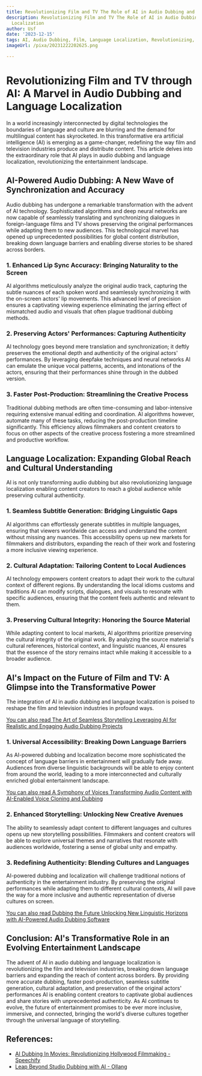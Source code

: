 ```yaml
---
title: Revolutionizing Film and TV The Role of AI in Audio Dubbing and Language Localization
description: Revolutionizing Film and TV The Role of AI in Audio Dubbing and Language
  Localization
author: Usf
date: '2023-12-15'
tags: AI, Audio Dubbing, Film, Language Localization, Revolutionizing, TV
imageUrl: /pixa/20231222202625.png

---
```

# Revolutionizing Film and TV through  AI: A  Marvel in Audio Dubbing and Language Localization

In a world increasingly interconnected by  digital technologies the boundaries of  language and culture are blurring and the demand for multilingual content has skyrocketed. In this transformative era artificial intelligence (AI) is emerging as a game-changer, redefining the way film and television  industries produce and distribute content. This article delves into  the extraordinary role that AI plays in audio dubbing and language localization, revolutionizing the entertainment landscape.

## AI-Powered Audio Dubbing: A New Wave of  Synchronization and Accuracy

Audio  dubbing has undergone a remarkable transformation with the advent of AI technology. Sophisticated algorithms and deep neural networks  are now capable of seamlessly translating and synchronizing dialogues in foreign-language films and TV shows preserving the original performances while adapting them to new audiences.  This technological marvel has opened up unprecedented possibilities for global content  distribution, breaking down language barriers and enabling diverse stories to be shared across borders.

### 1. Enhanced Lip Sync Accuracy: Bringing Naturality to the Screen

AI algorithms meticulously analyze the  original audio track, capturing the subtle nuances  of each  spoken word and  seamlessly synchronizing it with the on-screen actors' lip movements. This advanced level of precision ensures a  captivating viewing experience eliminating the jarring effect of mismatched audio and visuals that often plague traditional dubbing methods.

### 2.  Preserving Actors' Performances: Capturing Authenticity

AI technology goes beyond mere translation and synchronization; it deftly preserves the emotional  depth and authenticity of the original actors' performances. By  leveraging deepfake techniques and neural  networks AI can  emulate the unique vocal patterns, accents, and intonations of the actors, ensuring  that their performances shine through in the  dubbed version.

### 3. Faster Post-Production: Streamlining the Creative Process

Traditional dubbing methods are often  time-consuming and labor-intensive requiring extensive manual editing and coordination.  AI algorithms however, automate many of these tasks, reducing  the post-production timeline significantly. This efficiency allows filmmakers and content creators to focus on other aspects of  the creative process fostering a more streamlined  and productive workflow.

##  Language Localization: Expanding Global Reach and  Cultural  Understanding

AI  is not only transforming audio dubbing but  also revolutionizing language localization enabling content creators  to reach a global audience while preserving  cultural authenticity. 

### 1.  Seamless Subtitle Generation: Bridging Linguistic Gaps

AI algorithms can  effortlessly generate  subtitles in multiple languages, ensuring that viewers worldwide can  access  and understand the content without missing any nuances. This accessibility opens up new markets for filmmakers and distributors, expanding the reach of their work and fostering  a more inclusive viewing experience.

### 2.  Cultural Adaptation: Tailoring Content to Local Audiences

AI technology empowers content creators to adapt their  work to the cultural context of different regions. By understanding the local idioms customs and traditions AI  can modify scripts,  dialogues, and visuals to resonate with specific audiences, ensuring that the content feels authentic and relevant to them.

### 3. Preserving Cultural Integrity: Honoring the Source Material

While adapting content to local markets,  AI algorithms prioritize  preserving the cultural integrity of the original work. By analyzing the source material's cultural references, historical context, and linguistic nuances, AI ensures that the essence of the  story remains intact while making it accessible to a broader audience.

## AI's Impact on the Future of Film and TV: A Glimpse into the Transformative Power

The integration of AI in  audio dubbing  and language localization is poised to reshape the film and television industries in profound ways.

[You can also read The Art of Seamless  Storytelling Leveraging AI for Realistic and Engaging  Audio Dubbing Projects](The%20Art%20of%20Seamless%20Storytelling%20Leveraging%20AI%20for%20Realistic%20and%20Engaging%20Audio%20Dubbing%20Projects)


### 1. Universal  Accessibility: Breaking Down Language Barriers

As AI-powered dubbing and localization become more sophisticated the concept of language barriers  in entertainment will gradually fade away. Audiences from diverse linguistic backgrounds will be able to  enjoy content from around the  world, leading to  a  more interconnected and culturally enriched global entertainment landscape.

[You can  also read A Symphony of Voices Transforming Audio Content with AI-Enabled Voice  Cloning and Dubbing](A%20Symphony%20of%20Voices%20Transforming%20Audio%20Content%20with%20AI-Enabled%20Voice%20Cloning%20and%20Dubbing)


### 2. Enhanced Storytelling: Unlocking New Creative  Avenues

The ability to seamlessly adapt  content to different languages and cultures opens  up new storytelling possibilities. Filmmakers and  content creators  will be able to explore universal themes and narratives that  resonate with audiences worldwide, fostering a sense of global unity and empathy.

### 3. Redefining Authenticity: Blending Cultures and Languages

AI-powered dubbing and localization will challenge traditional notions of authenticity in the entertainment industry. By preserving the original  performances while adapting them to  different cultural contexts, AI will pave the way for a more  inclusive and authentic representation of diverse cultures  on screen.

[You can also read  Dubbing the  Future Unlocking New Linguistic Horizons with AI-Powered Audio Dubbing Software](Dubbing%20the%20Future%20Unlocking%20New%20Linguistic%20Horizons%20with%20AI-Powered%20Audio%20Dubbing%20Software)


## Conclusion: AI's Transformative Role in an Evolving Entertainment Landscape

The advent of AI in  audio dubbing  and language localization is revolutionizing the film  and television industries, breaking  down language barriers and  expanding the reach of content  across borders. By providing more accurate dubbing,  faster post-production, seamless subtitle generation, cultural adaptation, and preservation of the original actors'  performances AI is enabling content creators to captivate global audiences and share stories with unprecedented authenticity. As AI continues  to evolve, the  future of entertainment promises to be ever more inclusive, immersive,  and connected, bringing  the  world's diverse cultures together through the universal language of storytelling.

## References:
- [AI Dubbing In Movies: Revolutionizing Hollywood Filmmaking - Speechify](https://speechify.com/blog/ai-dubbing-movies/)
- [Leap Beyond Studio Dubbing with AI - Ollang](https://ollang.com/solutions/ai-dubbing)
